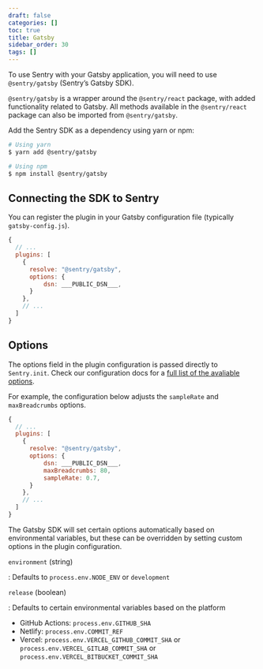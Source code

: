 ```yaml
---
draft: false
categories: []
toc: true
title: Gatsby
sidebar_order: 30
tags: []
---
```

To use Sentry with your Gatsby application, you will need to use `@sentry/gatsby` (Sentry’s Gatsby SDK).

<Alert level="info" title="Note"><markdown>

`@sentry/gatsby` is a wrapper around the `@sentry/react` package, with added functionality related to Gatsby. All methods available in the `@sentry/react` package can also be imported from `@sentry/gatsby`.

</markdown></Alert>


Add the Sentry SDK as a dependency using yarn or npm:

```bash
# Using yarn
$ yarn add @sentry/gatsby

# Using npm
$ npm install @sentry/gatsby
```

## Connecting the SDK to Sentry

You can register the plugin in your Gatsby configuration file (typically `gatsby-config.js`).

```js
{
  // ...
  plugins: [
    {
      resolve: "@sentry/gatsby",
      options: {
          dsn: ___PUBLIC_DSN___,
      }
    },
    // ...
  ]
}
```


## Options

The options field in the plugin configuration is passed directly to `Sentry.init`. Check our configuration docs for a [full list of the avaliable options](/error-reporting/configuration/?platform=javascript).

For example, the configuration below adjusts the `sampleRate` and  `maxBreadcrumbs` options.

```js
{
  // ...
  plugins: [
    {
      resolve: "@sentry/gatsby",
      options: {
          dsn: ___PUBLIC_DSN___,
          maxBreadcrumbs: 80,
          sampleRate: 0.7,
      }
    },
    // ...
  ]
}
```

The Gatsby SDK will set certain options automatically based on environmental variables, but these can be overridden by setting custom options in the plugin configuration.

`environment` (string)

: Defaults to `process.env.NODE_ENV` or `development`

`release` (boolean)

: Defaults to certain environmental variables based on the platform

- GitHub Actions: `process.env.GITHUB_SHA`
- Netlify: `process.env.COMMIT_REF`
- Vercel: `process.env.VERCEL_GITHUB_COMMIT_SHA` or `process.env.VERCEL_GITLAB_COMMIT_SHA` or `process.env.VERCEL_BITBUCKET_COMMIT_SHA`
